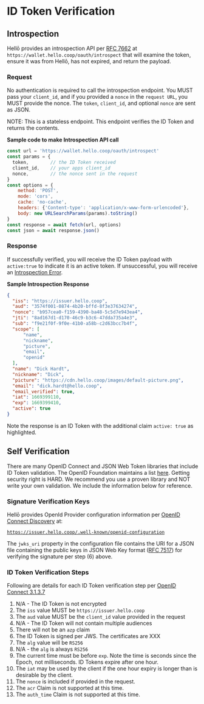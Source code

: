 # ID Token Verification

## Introspection

Hellō provides an introspection API per [RFC 7662](https://www.rfc-editor.org/rfc/rfc7662.html) at `https://wallet.hello.coop/oauth/introspect` that will examine the token, ensure it was from Hellō, has not expired, and return the payload.

### Request

No authentication is required to call the introspection endpoint. You MUST pass your `client_id`, and if you provided a `nonce` in the `request URL`, you MUST provide the nonce. The `token`, `client_id`, and optional `nonce` are sent as JSON.


NOTE: This is a stateless endpoint. This endpoint verifies the ID Token and returns the contents.


**Sample code to make Introspection API call**

```javascript
const url = 'https://wallet.hello.coop/oauth/introspect'
const params = {
  token,        // the ID Token received
  client_id,    // your apps client_id
  nonce,        // the nonce sent in the request
}
const options = {
    method: 'POST',
    mode: 'cors',
    cache: 'no-cache',
    headers: {'Content-type': 'application/x-www-form-urlencoded'},
    body: new URLSearchParams(params).toString()
}
const response = await fetch(url, options)
const json = await response.json()
```

### Response

If successfully verified, you will receive the ID Token payload with `active:true` to indicate it is an active token. If unsuccessful, you will receive an [Introspection Error](/docs/oidc/errors).

**Sample Introspection Response**

```json {21}
{
  "iss": "https://issuer.hello.coop",
  "aud": "3574f001-0874-4b20-bffd-8f3e37634274",
  "nonce": "b957cea0-f159-4390-ba48-5c5d7e943ea4",
  "jti": "8ad167d1-d170-46c9-b3c6-47dda735a4e3",
  "sub": "f9e21f0f-9f0e-41b0-a58b-c2d63bcc7b4f",
  "scope": [
      "name",
      "nickname",
      "picture",
      "email",
      "openid"
  ],
  "name": "Dick Hardt",
  "nickname": "Dick",
  "picture": "https://cdn.hello.coop/images/default-picture.png",
  "email": "dick.hardt@hello.coop",
  "email_verified": true,
  "iat": 1669399110,
  "exp": 1669399410,
  "active": true
}
```

Note the response is an ID Token with the additional claim `active: true` as highlighted.

## Self Verification

There are many OpenID Connect and JSON Web Token libraries that include ID Token validation. The OpenID Foundation maintains a list [here](https://openid.net/developers/libraries/). Getting security right is HARD. We recommend you use a proven library and NOT write your own validation. We include the information below for reference.

### Signature Verification Keys

Hellō provides OpenId Provider configuration information per [OpenID Connect Discovery](https://openid.net/specs/openid-connect-discovery-1_0.html#ProviderConfig) at:

[`https://issuer.hello.coop/.well-known/openid-configuration`](https://issuer.hello.coop/.well-known/openid-configuration)

The `jwks_uri` property in the configuration file contains the URI for a JSON file containing the public keys in JSON Web Key format ([RFC 7517](https://datatracker.ietf.org/doc/html/rfc7517)) for verifying the signature per step (6) above.

### ID Token Verification Steps

Following are details for each ID Token verification step per [OpenID Connect 3.1.3.7](https://openid.net/specs/openid-connect-core-1_0.html#IDTokenValidation)

1. N/A - The ID Token is not encrypted
1. The `iss` value MUST be `https://issuer.hello.coop`
1. The `aud` value MUST be the `client_id` value provided in the request
1. N/A - The ID Token will not contain multiple audiences
1. There will not be an `azp` claim
1. The ID Token is signed per JWS. The certificates are XXX
1. The `alg` value will be `RS256`
1. N/A - the `alg` is always `RS256`
1. The current time must be before `exp`. Note the time is seconds since the Epoch, not milliseconds. ID Tokens expire after one hour.
1. The `iat` may be used by the client if the one hour expiry is longer than is desirable by the client.
1. The `nonce` is included if provided in the request.
1. The `acr` Claim is not supported at this time.
1. The `auth_time` Claim is not supported at this time.


